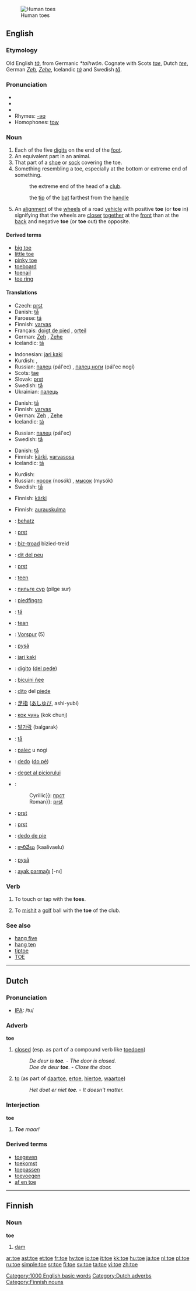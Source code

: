 [[Image:Tenen.jpg|thumb|Human toes]]
==English==
{{wikipedia}}

===Etymology===
Old English ''[[ta#Old English|tā]]'', from Germanic ''*taihwōn''.  Cognate with Scots ''[[tae]]'', Dutch ''[[tee#Dutch|tee]]'', German ''[[Zeh]], [[Zehe]]'', Icelandic ''[[tá]]'' and Swedish ''[[tå]]''.

===Pronunciation===
*{{IPA|/təʊ/}}
*{{SAMPA|/t@U/}}
*{{audio|en-us-toe.ogg|Audio (US)}}
*Rhymes: [[Rhymes:English:-əʊ|-əʊ]]
*Homophones: [[tow]]

===Noun===
{{en-noun}}

# Each of the five [[digits]] on the end of the [[foot]].
# An equivalent part in an animal.
# That part of a [[shoe]] or [[sock]] covering the toe.
# Something resembling a toe, especially at the bottom or extreme end of something.
#: {{golf}} the extreme end of the head of a [[club]].
#: {{cricket}} the [[tip]] of the [[bat]] farthest from the [[handle]]
# An [[alignment]] of the [[wheel]]s of a road [[vehicle]] with positive '''toe''' (or '''toe''' in) signifying that the wheels are [[closer]] [[together]] at the [[front]] than at the [[back]] and negative '''toe''' (or '''toe''' out) the opposite.

====Derived terms====
*[[big toe]]
*[[little toe]]
*[[pinky toe]]
*[[toeboard]]
*[[toenail]]
*[[toe ring]]

====Translations====
{{trans-top|each of the five digits on the end of the foot}}
*Czech: [[prst#Czech|prst]] {{m}}
*Danish: [[tå]] {{c}}
*Faroese: [[tá]] {{f}}
*Finnish: [[varvas]]
*Français: [[doigt de pied]] {{m}}, [[orteil]] {{m}}
*German: [[Zeh]] {{m}}, [[Zehe]] {{f}}
*Icelandic: [[tá]] {{f}}
{{trans-mid}}
*Indonesian: [[jari kaki]]
*Kurdish: {{KUchar|[[په‌نجه‌ی پێ]]}}, {{KUchar|[[په‌نجه‌ی قاچ]]}}
*Russian: [[палец]] (pál'ec) {{m}}, [[палец ноги]] (pál'ec nogí) {{m}}
*Scots: [[tae]]
*Slovak: [[prst]] {{m}}
*Swedish: [[tå]] {{c}}
*Ukrainian: [[палець]] {{m}}
{{trans-bottom}}

{{trans-top|any equivalent part in an animal}}
*Danish: [[tå]] {{c}}
*Finnish: [[varvas]]
*German: [[Zeh]] {{m}}, [[Zehe]] {{f}}
*Icelandic: [[tá]] {{f}}
{{trans-mid}}
*Russian: [[палец]] (pál'ec) {{m}}
*Swedish: [[tå]] {{c}}
{{trans-bottom}}

{{trans-top|part of a shoe or sock covering the toe}}
*Danish: [[tå]] {{c}}
*Finnish: [[kärki]], [[varvasosa]]
*Icelandic: [[tá]] {{f}}
{{trans-mid}}
*Kurdish: {{KUchar|[[په‌نجه‌]]}}
*Russian: [[носок]] (nosók) {{m}}, [[мысок]] (mysók) {{m}}
*Swedish: [[tå]] {{c}}
{{trans-bottom}}

{{trans-top|something resembling a toe, especially at the bottom or extreme end of something}}
*Finnish: [[kärki]]
{{trans-mid}}
{{trans-bottom}}

{{trans-top| alignment of the wheels of a road vehicle}}
*Finnish: [[aurauskulma]]
{{trans-mid}}
{{trans-bottom}}

{{checktrans}}
{{trans-top|Translations to be checked}}
*{{ttbc|Basque}}: [[behatz]]
*{{ttbc|Bosnian}}: [[prst#Bosnian|prst]] {{m}}
*{{ttbc|Breton}}: [[biz-troad]] {{m}} bizied-treid {{p}}
*{{ttbc|Catalan}}: [[dit del peu]] {{m}}
*{{ttbc|Croatian}}: [[prst#Croatian|prst]] {{m}}
*{{ttbc|Dutch}}: [[teen]] {{m}}
*{{ttbc|Erzya}}: [[пильге сур]] (pilge sur)
*{{ttbc|Esperanto}}: [[piedfingro]]
*{{ttbc|Faroese}}: [[tá]] {{f}}
*{{ttbc|Frisian}}: [[tean]] {{g|Frisian}}
*{{ttbc|German}}: [[Vorspur]] {{f}} (5)
*{{ttbc|Guarani}}: [[pysã]]
*{{ttbc|Indonesian}}: [[jari kaki]]
*{{ttbc|Interlingua}}: [[digito]] ([[digito del pede|del pede]])
*{{ttbc|Isthmus Zapotec}}: [[bicuini ñee]]
*{{ttbc|Italian}}: [[dito]] del [[piede]]
{{trans-mid}}
*{{ttbc|Japanese}}: [[足指]] ([[あしゆび]], ashi-yubi)
*{{ttbc|Komi}}: [[кок чунь]] (kok chunj)
*{{ttbc|Korean}}: [[발가락]] (balgarak)
*{{ttbc|Norwegian}}: [[tå]] {{c}}
*{{ttbc|Polish}}: [[palec]] u nogi {{m}}
*{{ttbc|Portuguese}}: [[dedo]] ([[dedo do pé|do pé]]) {{m}}
*{{ttbc|Romanian}}: [[deget al piciorului]] {{n}}
*{{ttbc|Serbian}}:
*:Cyrillic}}: [[прст#Serbian|прст]] {{m}}
*:Roman}}: [[prst#Serbian|prst]] {{m}}
*{{ttbc|Slovak}}: [[prst#Slovak|prst]] {{m}}
*{{ttbc|Slovene}}: [[prst#Slovenian|prst]] {{m}}
*{{ttbc|Spanish}}: [[dedo de pie]] {{m}}
*{{ttbc|Telugu}}: [[కాలివేలు]] (kaalivaelu)
*{{ttbc|Tupinambá}}: [[pysã]]
*{{ttbc|Turkish}}: [[ayak parmağı]] [-nı]
{{trans-bottom}}

===Verb===
{{en-verb}}

# To touch or tap with the '''toes'''.
# {{sports}} To [[mishit]] a [[golf]] ball with the '''toe''' of the club.

===See also===
*[[hang five]]
*[[hang ten]]
*[[tiptoe]]
*[[TOE]]

[[Category:1000 English basic words]]

----

==Dutch==

===Pronunciation===
*[[w:IPA|IPA]]: /tu/

===Adverb===
'''toe'''

# [[closed]] (esp. as part of a compound verb like [[toedoen]])
#: ''De deur is '''toe'''.'' - ''The door is closed.''
#: ''Doe de deur '''toe'''.'' - ''Close the door.''
# [[to]] (as part of [[daartoe]], [[ertoe]], [[hiertoe]], [[waartoe]])
#: ''Het doet er niet '''toe'''.'' - ''It doesn't matter.''

===Interjection===
'''toe'''

# '''''Toe''' maar!''

===Derived terms===
* [[toegeven]]
* [[toekomst]]
* [[toepassen]]
* [[toevoegen]]
* [[af en toe]]

[[Category:Dutch adverbs]]

----

==Finnish==

===Noun===
'''toe'''

# [[dam]]

[[Category:Finnish nouns]]

[[ar:toe]]
[[ast:toe]]
[[et:toe]]
[[fr:toe]]
[[hy:toe]]
[[io:toe]]
[[it:toe]]
[[kk:toe]]
[[hu:toe]]
[[ja:toe]]
[[nl:toe]]
[[pl:toe]]
[[ru:toe]]
[[simple:toe]]
[[sr:toe]]
[[fi:toe]]
[[sv:toe]]
[[ta:toe]]
[[vi:toe]]
[[zh:toe]]